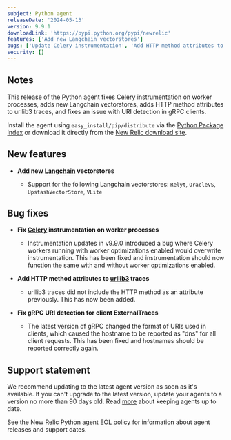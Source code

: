 ```yaml
---
subject: Python agent
releaseDate: '2024-05-13'
version: 9.9.1
downloadLink: 'https://pypi.python.org/pypi/newrelic'
features: ['Add new Langchain vectorstores']
bugs: ['Update Celery instrumentation', 'Add HTTP method attributes to urllib3 traces', 'Fix gRPC URI detection']
security: []
---
```


## Notes

This release of the Python agent fixes [Celery](https://pypi.org/project/celery/) instrumentation on worker processes, adds new Langchain vectorstores, adds HTTP method attributes to urllib3 traces, and fixes an issue with URI detection in gRPC clients.

Install the agent using `easy_install/pip/distribute` via the [Python Package Index](https://pypi.python.org/pypi/newrelic) or download it directly from the [New Relic download site](https://download.newrelic.com/python_agent/release).

## New features

* **Add new [Langchain](https://pypi.org/project/langchain/) vectorstores**

  * Support for the following Langchain vectorstores: `Relyt`, `OracleVS`, `UpstashVectorStore`, `VLite`

## Bug fixes

* **Fix [Celery](https://pypi.org/project/celery/) instrumentation on worker processes**

  * Instrumentation updates in v9.9.0 introduced a bug where Celery workers running with worker optimizations enabled would overwrite instrumentation. This has been fixed and instrumentation should now function the same with and without worker optimizations enabled.

* **Add HTTP method attributes to [urllib3](https://pypi.org/project/urllib3/) traces**

  * urllib3 traces did not include the HTTP method as an attribute previously.  This has now been added.

* **Fix gRPC URI detection for client ExternalTraces**

  * The latest version of gRPC changed the format of URIs used in clients, which caused the hostname to be reported as "dns" for all client requests. This has been fixed and hostnames should be reported correctly again.

## Support statement

We recommend updating to the latest agent version as soon as it's available. If you can't upgrade to the latest version, update your agents to a version no more than 90 days old. Read [more](/docs/new-relic-solutions/new-relic-one/install-configure/update-new-relic-agent/) about keeping agents up to date.

See the New Relic Python agent [EOL policy](/docs/apm/agents/python-agent/getting-started/python-agent-eol-policy/) for information about agent releases and support dates.
